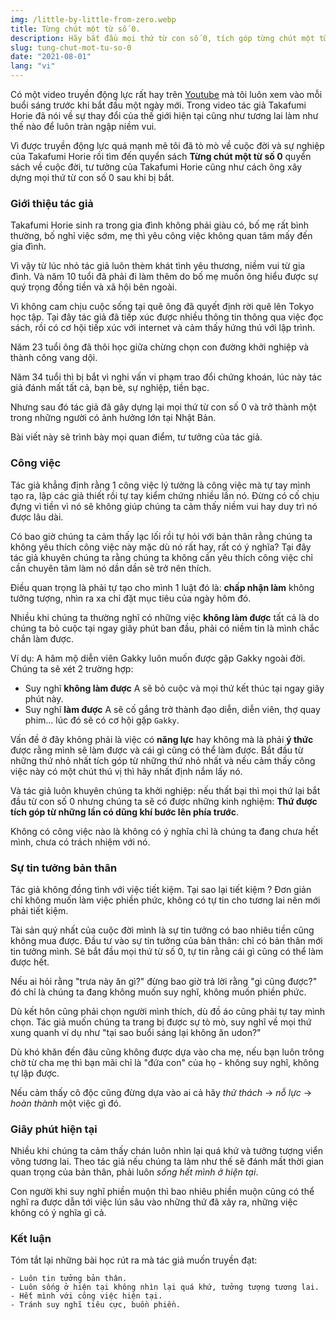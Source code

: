 ```yaml
---
img: /little-by-little-from-zero.webp
title: Từng chút một từ số 0.
description: Hãy bắt đầu mọi thứ từ con số 0, tích góp từng chút một từ những thành công nhỏ.
slug: tung-chut-mot-tu-so-0
date: "2021-08-01"
lang: "vi"
---
```


Có một video truyền động lực rất hay trên <CoolText>[Youtube](https://www.youtube.com/watch?v=n_0iPFzkNaQ)</CoolText>
 mà tôi luôn xem vào mỗi buổi sáng trước khi bắt đầu một ngày mới.
Trong video tác giả Takafumi Horie đã nói về sự thay đổi của thế giới hiện tại cũng như tương lai làm như thế nào để luôn tràn ngập niềm vui.

Vì được truyền động lực quá mạnh mẽ tôi đã tò mò về cuộc đời và sự nghiệp của Takafumi Horie rồi tìm đến quyển sách 
**Từng chút một từ số 0** quyển sách về cuộc đời, tư tưởng của Takafumi Horie cũng như cách ông xây dựng mọi thứ từ con số 0 sau khi bị bắt.

### Giới thiệu tác giả

Takafumi Horie sinh ra trong gia đình không phải giàu có, bố mẹ rất bình thường, bố nghỉ việc sớm,
mẹ thì yêu công việc không quan tâm mấy đến gia đình. 

Vì vậy từ lúc nhỏ tác giả luôn thèm khát tình yêu thương, niềm vui từ gia đình.
Và năm 10 tuổi đã phải đi làm thêm do bố mẹ muốn ông hiểu được sự quý trọng đồng tiền và xã hội bên ngoài. 

Vì không cam chịu cuộc sống tại quê ông đã quyết định rời quê lên Tokyo học tập. Tại đây
tác giả đã tiếp xúc được nhiều thông tin thông qua việc đọc sách, rồi có cơ hội tiếp xúc với internet và cảm thấy hứng thú
với lập trình. 

Năm 23 tuổi ông đã thôi học giữa chừng chọn con đường khởi nghiệp và thành công vang dội.

Năm 34 tuổi thì bị bắt vì nghi vấn vi phạm trao đổi chứng khoán, lúc này tác giả đánh mất tất cả, bạn bè, sự nghiệp, tiền bạc.

Nhưng sau đó tác giả đã gây dựng lại mọi thứ từ con số 0 và trở thành một trong những người có ảnh hưởng lớn tại Nhật Bản.

Bài viết này sẽ trình bày mọi quan điểm, tư tưởng của tác giả.

### Công việc

Tác giả khẳng định rằng 1 công việc lý tưởng là công việc mà tự
tay mình tạo ra, lập các giả thiết rồi tự tay kiểm chứng nhiều lần nó. Đừng có cố chịu đựng vì tiền vì nó sẽ không giúp
chúng ta cảm thấy niềm vui hay duy trì nó được lâu dài. 

Có bao giờ chúng ta cảm thấy lạc lối rồi tự hỏi với bản thân rằng 
chúng ta không yêu thích công việc này mặc dù nó rất hay, rất có ý nghĩa? Tại đây tác giả khuyên chúng ta rằng
chúng ta không cần yêu thích công việc chỉ cần chuyên tâm làm nó dần dần sẽ trở nên thích.

 Điều quan trọng là
phải tự tạo cho mình 1 luật đó là: **chấp nhận làm** không tưởng tượng, nhìn ra xa chỉ đặt mục tiêu của ngày hôm đó.

Nhiều khi chúng ta thường nghĩ có những việc **không làm được** tất cả là do chúng ta bỏ cuộc tại ngay giây phút ban đầu,
phải có niềm tin là mình chắc chắn làm được.

Ví dụ: A hâm mộ diễn viên Gakky luôn muốn được gặp Gakky ngoài đời. Chúng ta sẽ xét 2 trường hợp:

- Suy nghĩ **không làm được** A sẽ bỏ cuộc và mọi thứ kết thúc tại ngay giây phút này.
- Suy nghĩ **làm được** A sẽ cố gắng trở thành đạo diễn, diễn viên, thợ quay phim... lúc đó sẽ có cơ hội gặp `Gakky`.

Vấn đề ở đây không phải là việc có **năng lực** hay không mà là phải **ý thức** được rằng mình sẽ làm được và cái gì cũng có thể làm được.
Bắt đầu từ những thứ nhỏ nhất tích góp từ những thứ nhỏ nhất và nếu cảm thấy công việc này có một chút thú vị thì hãy nhất định nắm lấy nó.

Và tác giả luôn khuyên chúng ta khởi nghiệp: nếu thất bại thì mọi thứ lại bắt đầu từ con số 0 nhưng chúng ta
sẽ có được những kinh nghiệm: **Thứ được tích góp từ những lần có dũng khí bước lên phía trước**.

Không có công việc nào là không có ý nghĩa chỉ là chúng ta đang chưa hết mình, chưa có trách nhiệm với nó.

### Sự tin tưởng bản thân

Tác giả không đồng tình với việc tiết kiệm. Tại sao lại tiết kiệm ? Đơn giản chỉ không muốn làm việc phiền phức, không có
tự tin cho tương lai nên mới phải tiết kiệm.

 Tài sản quý nhất của cuộc đời mình là sự tin tưởng có bao nhiêu tiền cũng không mua được.
Đầu tư vào sự tin tưởng của bản thân: chỉ có bản thân mới tin tưởng mình. Sẽ bắt đầu mọi thứ từ số 0, tự tin rằng
cái gì cũng có thể làm được hết.

Nếu ai hỏi rằng "trưa này ăn gì?" đừng bao giờ trả lời rằng "gì cũng được?" đó chỉ là chúng ta đang không muốn suy nghĩ,
không muốn phiền phức. 

Dù kết hôn cũng phải chọn người mình thích, dù đồ áo cũng phải tự tay mình chọn.
Tác giả muốn chúng ta trang bị được sự tò mò, suy nghĩ về mọi thứ xung quanh ví dụ như "tại sao buổi sáng lại không ăn udon?"

Dù khó khăn đến đâu cũng không được dựa vào cha mẹ, nếu bạn luôn trông chờ từ cha mẹ thì bạn mãi chỉ là "đứa con" của họ - không
suy nghĩ, không tự lập được.

Nếu cảm thấy cô độc cũng đừng dựa vào ai cả hãy _thử thách_ -> _nỗ lực_ -> _hoàn thành_ một việc gì đó.

### Giây phút hiện tại

Nhiều khi chúng ta cảm thấy chán luôn nhìn lại quá khứ và tưởng tượng viển vông tương lai. Theo tác giả nếu chúng ta 
làm như thế sẽ đánh mất thời gian quan trọng của bản thân, phải luôn _sống hết mình ở hiện tại_.

Con người khi suy nghĩ phiền muộn thì bao nhiêu phiền muộn cũng có thể nghĩ ra được dẫn tới việc lún sâu vào những
thứ đã xảy ra, những việc không có ý nghĩa gì cả.


### Kết luận

Tóm tắt lại những bài học rút ra mà tác giả muốn truyền đạt:

	- Luôn tin tưởng bản thân.  
	- Luôn sống ở hiện tại không nhìn lại quá khứ, tưởng tượng tương lai.  
	- Hết mình với công việc hiện tại.  
	- Tránh suy nghĩ tiêu cực, buồn phiền.
